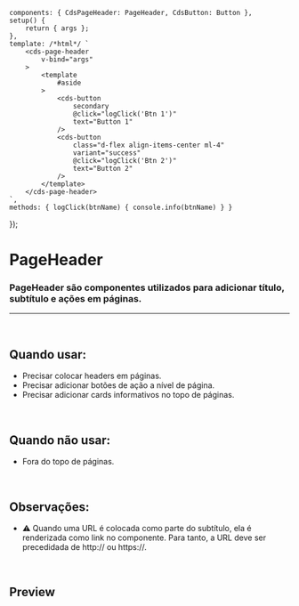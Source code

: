 
<Meta of={PageHeaderStories} />

	components: { CdsPageHeader: PageHeader, CdsButton: Button },
	setup() {
		return { args };
	},
	template: /*html*/ `
		<cds-page-header
			v-bind="args"
		>
			<template
				#aside
			>
				<cds-button
					secondary
					@click="logClick('Btn 1')"
					text="Button 1"
				/>
				<cds-button
					class="d-flex align-items-center ml-4"
					variant="success"
					@click="logClick('Btn 2')"
					text="Button 2"
				/>
			</template>
		</cds-page-header>
	`,
	methods: { logClick(btnName) { console.info(btnName) } }
});

# PageHeader

### PageHeader são componentes utilizados para adicionar título, subtítulo e ações em páginas.

***

<br />

## Quando usar:

* Precisar colocar headers em páginas.
* Precisar adicionar botões de ação a nível de página.
* Precisar adicionar cards informativos no topo de páginas.

<br />

## Quando não usar:

* Fora do topo de páginas.

<br />

## Observações:

* ⚠️ Quando uma URL é colocada como parte do subtítulo, ela é renderizada como link no componente. Para tanto, a URL deve ser precedidada de http:// ou https://.

<br />

## Preview

<Canvas>
  <Story of={PageHeaderStories.PageHeader} />
</Canvas>

<Controls />
